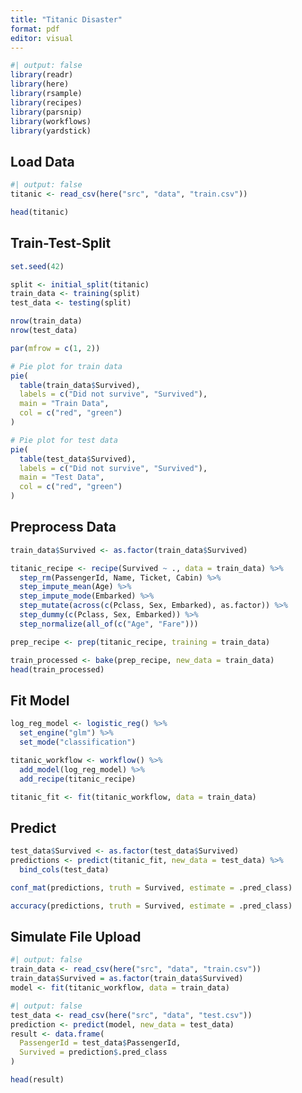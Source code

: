 ```yaml
---
title: "Titanic Disaster"
format: pdf
editor: visual
---
```


```r
#| output: false
library(readr)
library(here)
library(rsample)
library(recipes)
library(parsnip)
library(workflows)
library(yardstick)
```

## Load Data

```r
#| output: false
titanic <- read_csv(here("src", "data", "train.csv"))
```

```r
head(titanic)
```

## Train-Test-Split

```r
set.seed(42)

split <- initial_split(titanic)
train_data <- training(split)
test_data <- testing(split)
```

```r
nrow(train_data)
nrow(test_data)
```

```r
par(mfrow = c(1, 2))

# Pie plot for train data
pie(
  table(train_data$Survived),
  labels = c("Did not survive", "Survived"),
  main = "Train Data",
  col = c("red", "green")
)

# Pie plot for test data
pie(
  table(test_data$Survived),
  labels = c("Did not survive", "Survived"),
  main = "Test Data",
  col = c("red", "green")
)
```

## Preprocess Data

```r
train_data$Survived <- as.factor(train_data$Survived)

titanic_recipe <- recipe(Survived ~ ., data = train_data) %>%
  step_rm(PassengerId, Name, Ticket, Cabin) %>%
  step_impute_mean(Age) %>%
  step_impute_mode(Embarked) %>%
  step_mutate(across(c(Pclass, Sex, Embarked), as.factor)) %>%
  step_dummy(c(Pclass, Sex, Embarked)) %>%
  step_normalize(all_of(c("Age", "Fare")))
```

```r
prep_recipe <- prep(titanic_recipe, training = train_data)
```

```r
train_processed <- bake(prep_recipe, new_data = train_data)
head(train_processed)
```

## Fit Model

```r
log_reg_model <- logistic_reg() %>%
  set_engine("glm") %>%
  set_mode("classification")
```

```r
titanic_workflow <- workflow() %>%
  add_model(log_reg_model) %>%
  add_recipe(titanic_recipe)
```

```r
titanic_fit <- fit(titanic_workflow, data = train_data)
```

## Predict

```r
test_data$Survived <- as.factor(test_data$Survived)
predictions <- predict(titanic_fit, new_data = test_data) %>%
  bind_cols(test_data)
```

```r
conf_mat(predictions, truth = Survived, estimate = .pred_class)
```

```r
accuracy(predictions, truth = Survived, estimate = .pred_class)
```

## Simulate File Upload

```r
#| output: false
train_data <- read_csv(here("src", "data", "train.csv"))
train_data$Survived = as.factor(train_data$Survived)
model <- fit(titanic_workflow, data = train_data)
```

```r
#| output: false
test_data <- read_csv(here("src", "data", "test.csv"))
prediction <- predict(model, new_data = test_data)
result <- data.frame(
  PassengerId = test_data$PassengerId,
  Survived = prediction$.pred_class
)
```

```r
head(result)
```
